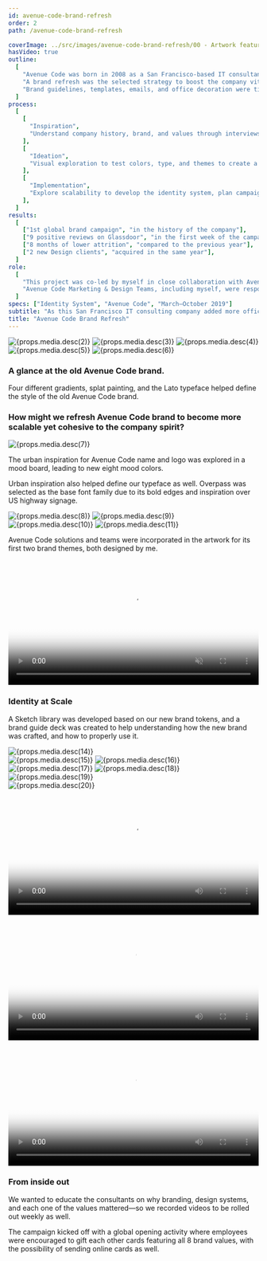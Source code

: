 ```yaml
---
id: avenue-code-brand-refresh
order: 2
path: /avenue-code-brand-refresh

coverImage: ../src/images/avenue-code-brand-refresh/00 - Artwork featuring a subway map with stations named after Avenue Code practice areas.poster.jpg
hasVideo: true
outline:
  [
    "Avenue Code was born in 2008 as a San Francisco-based IT consultancy. Ten years later, the company had seven offices around the globe, 400+ employees, and expanded its services to include Design too. Its outdated brand, however, failed to represent how diverse the company had become over the years, both people and solution-wise.",
    "A brand refresh was the selected strategy to boost the company vitality within its new context while still preserving its spirit. Scalability and cohesiveness were defining factors of a 3-stage process that led to the creation of a new identity system.",
    "Brand guidelines, templates, emails, and office decoration were tied to an internal campaign to roll out the refresh to employees. Key achievements include:",
  ]
process:
  [
    [
      "Inspiration",
      "Understand company history, brand, and values through interviews and secondary research & define goals.",
    ],
    [
      "Ideation",
      "Visual exploration to test colors, type, and themes to create a concept.",
    ],
    [
      "Implementation",
      "Explore scalability to develop the identity system, plan campaign rollout, and measure results.",
    ],
  ]
results:
  [
    ["1st global brand campaign", "in the history of the company"],
    ["9 positive reviews on Glassdoor", "in the first week of the campaign"],
    ["8 months of lower attrition", "compared to the previous year"],
    ["2 new Design clients", "acquired in the same year"],
  ]
role:
  [
    "This project was co-led by myself in close collaboration with Avenue Code Director of Creative Services and Head of Design.",
    "Avenue Code Marketing & Design Teams, including myself, were responsible for scaling the identity system and develop content for the rollout campaign.",
  ]
specs: ["Identity System", "Avenue Code", "March—October 2019"]
subtitle: "As this San Francisco IT consulting company added more offices and solution offerings, a refresh helped resonate its identity to a global audience."
title: "Avenue Code Brand Refresh"
---
```



<section className="p-avenue-code-brand-refresh__old-brand">
  <div className="p-avenue-code-brand-refresh__old-brand__container">
    <Img
      alt={props.media.desc(2)}
      className="p-avenue-code-brand-refresh__old-brand__item--1"
      fluid={props.media.src(2)}
    />
    <Img
      alt={props.media.desc(3)}
      className="p-avenue-code-brand-refresh__old-brand__item--2"
      fluid={props.media.src(3)}
    />
    <Img
      alt={props.media.desc(4)}
      className="p-avenue-code-brand-refresh__old-brand__item--3"
      fluid={props.media.src(4)}
    />
    <Img
      alt={props.media.desc(5)}
      className="p-avenue-code-brand-refresh__old-brand__item--4"
      fluid={props.media.src(5)}
    />
    <Img
      alt={props.media.desc(6)}
      className="p-avenue-code-brand-refresh__old-brand__item--5"
      fluid={props.media.src(6)}
    />
    <div className="p-avenue-code-brand-refresh__old-brand__item--6">
      <h3>A glance at the old Avenue Code brand.</h3>
      <p>
        Four different gradients, splat painting, and the Lato typeface helped
        define the style of the old Avenue Code brand.
      </p>
    </div>
  </div>
</section>
<section className="p-avenue-code-brand-refresh__how-might-we">
  <h3>
    How might we refresh Avenue Code brand to become more scalable yet cohesive
    to the company spirit?
  </h3>
</section>
<section className="p-avenue-code-brand-refresh__mood-board">
  <Img alt={props.media.desc(7)} fluid={props.media.src(7)} />
</section>
<section className="p-avenue-code-brand-refresh__brand-colors">
  <div className="p-avenue-code-brand-refresh__brand-colors__container">
    <div className="p-avenue-code-brand-refresh__brand-colors__item--1">
      <span className="p-avenue-code-brand-refresh__brand-colors__item--1--blue"></span>
      <span className="p-avenue-code-brand-refresh__brand-colors__item--1--green"></span>
      <span className="p-avenue-code-brand-refresh__brand-colors__item--1--brown"></span>
      <span className="p-avenue-code-brand-refresh__brand-colors__item--1--yellow"></span>
      <span className="p-avenue-code-brand-refresh__brand-colors__item--1--red"></span>
      <span className="p-avenue-code-brand-refresh__brand-colors__item--1--pink"></span>
      <span className="p-avenue-code-brand-refresh__brand-colors__item--1--violet"></span>
      <span className="p-avenue-code-brand-refresh__brand-colors__item--1--neutral"></span>
    </div>
    <p className="p-avenue-code-brand-refresh__brand-colors__item--2">
      The urban inspiration for Avenue Code name and logo was explored in a mood
      board, leading to new eight mood colors.
    </p>
  </div>
</section>
<section className="p-avenue-code-brand-refresh__brand-elements">
  <div className="p-avenue-code-brand-refresh__brand-elements__container">
    <p className="p-avenue-code-brand-refresh__brand-elements__item--1">
      Urban inspiration also helped define our typeface as well. Overpass was
      selected as the base font family due to its bold edges and inspiration
      over US highway signage.
    </p>
    <img
      alt={props.media.desc(8)}
      className="p-avenue-code-brand-refresh__brand-elements__item--2"
      src={props.media.src(8)}
    />
    <Img
      alt={props.media.desc(9)}
      className="p-avenue-code-brand-refresh__brand-elements__item--3"
      fluid={props.media.src(9)}
    />
    <Img
      alt={props.media.desc(10)}
      className="p-avenue-code-brand-refresh__brand-elements__item--4"
      fluid={props.media.src(10)}
    />
    <Img
      alt={props.media.desc(11)}
      className="p-avenue-code-brand-refresh__brand-elements__item--5"
      fluid={props.media.src(11)}
    />
    <p className="p-avenue-code-brand-refresh__brand-elements__item--6">
      Avenue Code solutions and teams were incorporated in the artwork for its
      first two brand themes, both designed by me.
    </p>
    <video
      autoPlay
      className="p-avenue-code-brand-refresh__brand-elements__item--7"
      loop
      muted
      poster={props.media.src(12)}
      width="100%"
    >
      <source src={props.media.src(13)} type="video/mp4" />
    </video>
  </div>
</section>
<section className="p-avenue-code-brand-refresh__identity-system--1">
  <div className="p-avenue-code-brand-refresh__identity-system--1__container--1">
    <div className="p-avenue-code-brand-refresh__identity-system--1__item--1">
      <h3>Identity at Scale</h3>
      <p>
        A Sketch library was developed based on our new brand tokens, and a
        brand guide deck was created to help understanding how the new brand was
        crafted, and how to properly use it.
      </p>
    </div>
  </div>
  <div className="p-avenue-code-brand-refresh__identity-system--1__container--2">
    <Img
      alt={props.media.desc(14)}
      className="p-avenue-code-brand-refresh__identity-system--1__item--2"
      fluid={props.media.src(14)}
    />
  </div>
</section>
<section className="p-avenue-code-brand-refresh__identity-system--2">
  <Img
    alt={props.media.desc(15)}
    className="p-avenue-code-brand-refresh__identity-system--2__item--1"
    fluid={props.media.src(15)}
  />
  <Img
    alt={props.media.desc(16)}
    className="p-avenue-code-brand-refresh__identity-system--2__item--2"
    fluid={props.media.src(16)}
  />
</section>
<section className="p-avenue-code-brand-refresh__brand-scaling--1">
  <Carousel size="XL">
    <Img alt={props.media.desc(17)} fluid={props.media.src(17)} />
    <Img alt={props.media.desc(18)} fluid={props.media.src(18)} />
    <Img alt={props.media.desc(19)} fluid={props.media.src(19)} />
  </Carousel>
</section>
<section className="p-avenue-code-brand-refresh__brand-scaling--2">
  <Img alt={props.media.desc(20)} fluid={props.media.src(20)} />
</section>
<section className="p-avenue-code-brand-refresh__videos--1">
  <video
    controls
    className="p-avenue-code-brand-refresh__videos--1__item--1"
    poster={props.media.src(21)}
    width="100%"
  >
    <source src={props.media.src(22)} type="video/mp4" />
  </video>
  <video
    controls
    className="p-avenue-code-brand-refresh__videos--1__item--2"
    poster={props.media.src(23)}
    width="100%"
  >
    <source src={props.media.src(24)} type="video/mp4" />
  </video>
</section>
<section className="p-avenue-code-brand-refresh__videos--2">
  <video
    controls
    className="p-avenue-code-brand-refresh__videos--2__item--1"
    poster={props.media.src(25)}
    width="100%"
  >
    <source src={props.media.src(26)} type="video/mp4" />
  </video>
  <div className="p-avenue-code-brand-refresh__videos--2__item--2">
    <h3>From inside out</h3>
    <p>
      We wanted to educate the consultants on why branding, design systems, and
      each one of the values mattered—so we recorded videos to be rolled out
      weekly as well.
    </p>
    <p>
      The campaign kicked off with a global opening activity where employees
      were encouraged to gift each other cards featuring all 8 brand values,
      with the possibility of sending online cards as well.
    </p>
  </div>
</section>

<!-- Avenue Code started in 2008 as a software development consultancy. As it grew, so did its solutions offerings, and further expansion led to the opening of more offices in the US, Brazil, Canada, and Europe in 2019.

Growth, however, brought a cultural diversity that its brand failed to represent. Our team was tasked to rebrand the company within its new market context but keeping its original spirit intact.

We began our task by framing our challenge:

### How might we redesign Avenue Code brand to become more scalable yet cohesive to the company spirit?

Since scalability and cohesiveness were seen as defining factors for the new brand, we wanted to create a brand system rather than just a collection of brand assets.

We also wanted to roll it our first internally, then externally, and to collect user opinions as well. Finally, we decided to divide our solution into 3 stages, starting with an Inspiration stage.

## _Stage 01_ Inspiration

We began our process by mapping out Avenue Code then-current brand identity to identify pain points and possibilities of growth.

Excerpt from the previous brand:

<Media
  caption="Four different gradients, splat painting, and the Lato typeface helped define the style of the old Avenue Code brand."
  numberOfItems={"2-4"}
>
  <Img alt={props.media.desc(2)} fluid={props.media.src(2)} />
  <Img alt={props.media.desc(3)} fluid={props.media.src(3)} />
  <Img alt={props.media.desc(4)} fluid={props.media.src(4)} />
  <Img alt={props.media.desc(5)} fluid={props.media.src(5)} />
</Media>

The urban inspiration for Avenue Code's name and logo was explored as well. We wanted to include it into the rebranding alongside the values that built the company spirit over the years.

By mapping out the company history, brand, and values, we were left with enough inspiration and direction to lead us to the next stage of the solution: Ideation.

## _Stage 02_ Ideation

Eight new base colors arose through color, typeface, and theme exploration—a strategic standout among other monochromatic IT companies. Each color was named and associated with a value.

Colors were drawn from a mood board of urban imagery over the 4 quadrants below and then normalized through the [HSLuv](https://www.hsluv.org/) color tool.

<Media caption="Having as many as 8 base colors also reflected the company growth over the years: moving from 6 to 22 solutions, hitting the 450 consultants mark, and opening 7 offices around the globe.">
  <Img alt={props.media.desc(6)} fluid={props.media.src(6)} />
  <Fade bottom>
    <Img
      alt={props.media.desc(7)}
      fluid={props.media.src(7)}
      className="p-rebranding-avenue-code__mood-board-overlay"
    />
  </Fade>
</Media>

Urban inspiration also helped define our typeface as well. Overpass, an open-source type, was selected as the base font family due to its bold edges and inspiration over US highway signage.

We went further and chose to use urban art as the motif of our brand system. Crosswalk and subway-inspired artworks were then designed as the first two themes to be further escalated on.

<Media>
  <img alt={props.media.desc(8)} src={props.media.src(8)} />
</Media>
<Media
  caption="Avenue Code solutions and teams were incorporated in the artwork for its first two brand themes, both designed by me."
  numberOfItems={"1-2"}
>
  <Img alt={props.media.desc(9)} fluid={props.media.src(9)} />
  <Img alt={props.media.desc(10)} fluid={props.media.src(10)} />
</Media>
<Media size="M">
  <video autoPlay muted poster={props.media.src(11)} width="100%">
    <source src={props.media.src(12)} type="video/mp4" />
  </video>
</Media>

Finally, while changing the logo wasn’t an option due to strategic reasons, we opted to animate it to include our base colors subtly.

With colors, type, themes, and logo properly defined, it was time to document these tokens and to start escalating the system as the rebranding reached its third stage, Implementation.

## _Stage 03_ Implementation

A Sketch library was developed based on our new brand tokens, and a brand guide deck was created to help understanding how the new brand was crafted, and how to properly use it.

<Carousel caption="Documentation for color shades, typography hierarchy, logo usage, and the company's values are some of the things available in the Sketch library and the brand guide.">
  <Img alt={props.media.desc(13)} fluid={props.media.src(13)} />
  <Img alt={props.media.desc(14)} fluid={props.media.src(14)} />
  <Img alt={props.media.desc(15)} fluid={props.media.src(15)} />
</Carousel>

Presentation themes and redesigned email layouts were also developed. They needed to follow similar patterns and thematics, as we wanted to create a cohesive brand system.

The brand themes were escalated to notepads, lanyards, promotional items, and office artwork. The Avenue Code brand needed to be well-perceived not just online, but in person as well.

A marketing campaign helped present the new brand internally. Weekly activities were themed after each color and value, with each promotional item being released as companion pieces.

<Carousel size="XL">
  <Img alt={props.media.desc(16)} fluid={props.media.src(16)} />
  <Img alt={props.media.desc(17)} fluid={props.media.src(17)} />
  <Img alt={props.media.desc(18)} fluid={props.media.src(18)} />
</Carousel>

We wanted to educate the consultants on why branding, design systems, and each one of the values mattered—so we recorded videos to be rolled out weekly as well.

<Media
  caption="Branding video featured Bernardo Matos, Avenue Code Head of Design, while the design systems one featured me."
  numberOfItems={"1-2"}
>
  <video controls poster={props.media.src(19)} width="100%">
    <source src={props.media.src(20)} type="video/mp4" />
  </video>
  <video controls poster={props.media.src(21)} width="100%">
    <source src={props.media.src(22)} type="video/mp4" />
  </video>
</Media>

The campaign kicked off with a global opening activity where employees were encouraged to gift each other cards featuring all 8 brand values, with the possibility of sending online cards as well.

<Media>
  <video controls poster={props.media.src(23)} width="100%">
    <source src={props.media.src(24)} type="video/mp4" />
  </video>
</Media>

Meanwhile, a redesign of the Avenue Code external channels started in late 2019, with its completion planned to late 2020 with a redesigned company website.

Finally, to validate how the new Avenue Code brand resonates both internally and externally, a brand identity survey is planned to roll out during 2020.

The survey goal is to improve brand awareness and to understand its strengths and opportunities to better plan Avenue Code next branding efforts.

> In this project, I collaborated with [Bernardo Matos](https://www.linkedin.com/in/bernardolmatos/) and [Holly Camponez](https://www.linkedin.com/in/hollyvw/) during the Inspiration and Ideation phases.
>
> Brand themes were designed by myself, while the deck guidelines were designed by Bernardo and myself. Motion design of themes and logo were designed by [Esdras Lopes](https://www.linkedin.com/in/esdraslopes/) and edited by me.
>
> The Implementation stage was a product of teamwork by [Pollyanna Souza](https://www.linkedin.com/in/pollyannasousa/) (marketing strategy) and [Marina Ferreira](https://www.linkedin.com/in/marinacferreira/) & myself (design system assets).
>
> Videos were shot and edited by [Ingrid Ferraz](https://www.linkedin.com/in/ingrid-ferraz-0b78a1168/). -->
